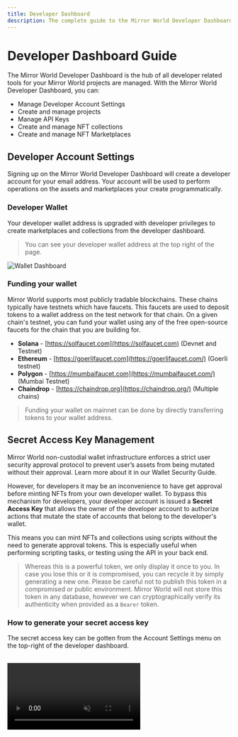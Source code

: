 ```yaml
---
title: Developer Dashboard
description: The complete guide to the Mirror World Developer Dashboard
---
```


# Developer Dashboard Guide

The Mirror World Developer Dashboard is the hub of all developer related tools for your Mirror World projects are managed. With the Mirror World Developer Dashboard, you can:

- Manage Developer Account Settings
- Create and manage projects
- Manage API Keys
- Create and manage NFT collections
- Create and manage NFT Marketplaces

## Developer Account Settings

Signing up on the Mirror World Developer Dashboard will create a developer account
for your email address. Your account will be used to perform operations on the
assets and marketplaces your create programmatically.

### Developer Wallet
Your developer wallet address is upgraded with developer privileges to
create marketplaces and collections from the developer dashboard. 

> You can see your developer wallet address at the top right of the page.

![Wallet Dashboard](/docs/images/dashboard/wallet-dashboard.gif)

### Funding your wallet

Mirror World supports most publicly tradable blockchains. These chains typically have testnets which have faucets. This faucets are used to deposit tokens to a wallet address on the test network for that chain.
On a given chain's testnet, you can fund your wallet using any of the free open-source faucets for the chain that you are building for.

- **Solana** - [https://solfaucet.com](https://solfaucet.com) (Devnet and Testnet)
- **Ethereum** - [https://goerlifaucet.com](https://goerlifaucet.com/) (Goerli testnet)
- **Polygon** - [https://mumbaifaucet.com](https://mumbaifaucet.com/) (Mumbai Testnet)
- **Chaindrop** - [https://chaindrop.org](https://chaindrop.org/) (Multiple chains)

> Funding your wallet on mainnet can be done by directly transferring tokens to your wallet address. 

## Secret Access Key Management

Mirror World non-custodial wallet infrastructure enforces a strict user security approval
protocol to prevent user’s assets from being mutated without their approval. Learn more about it in our Wallet Security Guide.

However, for developers it may be an inconvenience to have get approval before minting
NFTs from your own developer wallet. To bypass this mechanism for developers, your developer account is issued a **Secret Access Key** that allows the owner of the developer account to authorize actions that mutate the state of accounts that belong to the developer's wallet.

This means you can mint NFTs and collections using scripts without the need to
generate approval tokens. This is especially useful when performing scripting tasks, or testing using the API in your back end.

> Whereas this is a powerful token, we only display it once to you. In case you lose this or it is compromised, you can recycle it by simply generating a new one. Please be careful not to publish this token in a compromised or public environment.
Mirror World will not store this token in any database, however we can cryptographically verify its authenticity when provided as a `Bearer` token.
> 

### How to generate your secret access key
The secret access key can be gotten from the Account Settings menu on the top-right of the developer dashboard.

<br />

<video src="/docs/images/dashboard/SecretAccessKey.mp4" autoPlay={true} muted={true} preload="auto" loop={true} />


<Alert status="error">
  <AlertIcon />
  <div>
    <AlertTitle>The Secret Access Key is a sensitive credential</AlertTitle>
    <AlertDescription>Do not paste your secret access key in a public environment or in the client. If it is compromised, please generate a new one to invalidate the old one</AlertDescription>
  </div>
</Alert>

### Using your secret access key
1. Airdropping NFTs from your wallet to an address.
2. Programmatically batch minting NFTs to an address.
3. Programmatically minting an NFT collection.
4. Programmatically listing / buying or cancelling listings on a marketplace
5. Signing custom transactions

**Example - Listing an NFT**

Consider this [List NFT API](https://developer.mirrorworld.fun/#0c44279e-7a43-4ac7-b31d-6d903449db5f) from the HTTP API Documentation below

<CodeSnippet id="development/sak-example.mdx" />

This API will list a Solana NFT with `mint_address` of `AiBjJ4VYmi3Ba6UU86Xnv36ttFWH2PE4hufq3B5uDfzM` on the marketplace address of `BuhneMwdyewFQKpvmNkzbcfJQKYSY9tXeYEFcdZqGHgP` for 0.1 SOL.

Note that the secret access key is passed into `Authorization: Bearer <**SECRET_ACCESS_KEY**>` header.